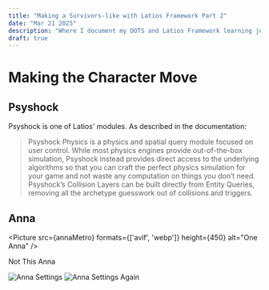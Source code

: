 ```yaml
---
title: "Making a Survivors-like with Latios Framework Part 2"
date: "Mar 21 2025"
description: "Where I document my DOTS and Latios Framework learning journey."
draft: true
---
```



# Making the Character Move

## Psyshock

Psyshock is one of Latios' modules. As described in the documentation:
> Psyshock Physics is a physics and spatial query module focused on user control. While most physics engines provide out-of-the-box simulation, Psyshock instead provides direct access to the underlying algorithms so that you can craft the perfect physics simulation for your game and not waste any computation on things you don’t need. Psyshock’s Collision Layers can be built directly from Entity Queries, removing all the archetype guesswork out of collisions and triggers.


## Anna

<Picture src={annaMetro} formats={['avif', 'webp']}  height={450} alt="One Anna" />
<Caption >Not This Anna</Caption>


![Anna Settings](./img/anna-settings.png)
![Anna Settings Again](./img/anna-settings-1.png)